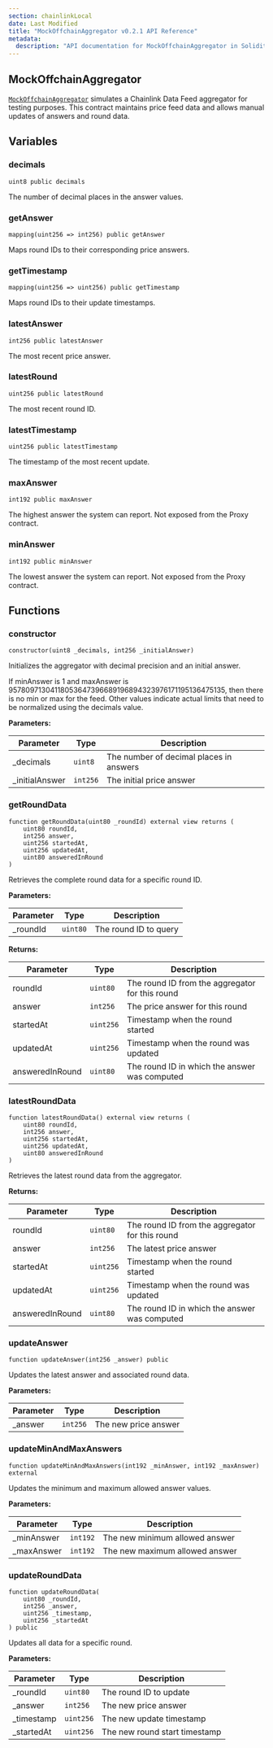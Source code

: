 ```yaml
---
section: chainlinkLocal
date: Last Modified
title: "MockOffchainAggregator v0.2.1 API Reference"
metadata:
  description: "API documentation for MockOffchainAggregator in Solidity, version v0.2.1."
---
```



<Common callout="importPackage021" />

## MockOffchainAggregator

[`MockOffchainAggregator`](https://github.com/smartcontractkit/chainlink-local/blob/ba1f4636e657f161df634379a5057a5a394e2fbb/src/data-feeds/MockOffchainAggregator.sol) simulates a Chainlink Data Feed aggregator for testing purposes. This contract maintains price feed data and allows manual updates of answers and round data.

## Variables

### decimals

```solidity
uint8 public decimals
```

The number of decimal places in the answer values.

### getAnswer

```solidity
mapping(uint256 => int256) public getAnswer
```

Maps round IDs to their corresponding price answers.

### getTimestamp

```solidity
mapping(uint256 => uint256) public getTimestamp
```

Maps round IDs to their update timestamps.

### latestAnswer

```solidity
int256 public latestAnswer
```

The most recent price answer.

### latestRound

```solidity
uint256 public latestRound
```

The most recent round ID.

### latestTimestamp

```solidity
uint256 public latestTimestamp
```

The timestamp of the most recent update.

### maxAnswer

```solidity
int192 public maxAnswer
```

The highest answer the system can report. Not exposed from the Proxy contract.

### minAnswer

```solidity
int192 public minAnswer
```

The lowest answer the system can report. Not exposed from the Proxy contract.

## Functions

### constructor

```solidity
constructor(uint8 _decimals, int256 _initialAnswer)
```

Initializes the aggregator with decimal precision and an initial answer.

<Aside type="note">
  If minAnswer is 1 and maxAnswer is 95780971304118053647396689196894323976171195136475135, then there is no min or max
  for the feed. Other values indicate actual limits that need to be normalized using the decimals value.
</Aside>

**Parameters:**

| Parameter       | Type     | Description                             |
| --------------- | -------- | --------------------------------------- |
| \_decimals      | `uint8`  | The number of decimal places in answers |
| \_initialAnswer | `int256` | The initial price answer                |

### getRoundData

```solidity
function getRoundData(uint80 _roundId) external view returns (
    uint80 roundId,
    int256 answer,
    uint256 startedAt,
    uint256 updatedAt,
    uint80 answeredInRound
)
```

Retrieves the complete round data for a specific round ID.

**Parameters:**

| Parameter | Type     | Description           |
| --------- | -------- | --------------------- |
| \_roundId | `uint80` | The round ID to query |

**Returns:**

| Parameter       | Type      | Description                                     |
| --------------- | --------- | ----------------------------------------------- |
| roundId         | `uint80`  | The round ID from the aggregator for this round |
| answer          | `int256`  | The price answer for this round                 |
| startedAt       | `uint256` | Timestamp when the round started                |
| updatedAt       | `uint256` | Timestamp when the round was updated            |
| answeredInRound | `uint80`  | The round ID in which the answer was computed   |

### latestRoundData

```solidity
function latestRoundData() external view returns (
    uint80 roundId,
    int256 answer,
    uint256 startedAt,
    uint256 updatedAt,
    uint80 answeredInRound
)
```

Retrieves the latest round data from the aggregator.

**Returns:**

| Parameter       | Type      | Description                                     |
| --------------- | --------- | ----------------------------------------------- |
| roundId         | `uint80`  | The round ID from the aggregator for this round |
| answer          | `int256`  | The latest price answer                         |
| startedAt       | `uint256` | Timestamp when the round started                |
| updatedAt       | `uint256` | Timestamp when the round was updated            |
| answeredInRound | `uint80`  | The round ID in which the answer was computed   |

### updateAnswer

```solidity
function updateAnswer(int256 _answer) public
```

Updates the latest answer and associated round data.

**Parameters:**

| Parameter | Type     | Description          |
| --------- | -------- | -------------------- |
| \_answer  | `int256` | The new price answer |

### updateMinAndMaxAnswers

```solidity
function updateMinAndMaxAnswers(int192 _minAnswer, int192 _maxAnswer) external
```

Updates the minimum and maximum allowed answer values.

**Parameters:**

| Parameter   | Type     | Description                    |
| ----------- | -------- | ------------------------------ |
| \_minAnswer | `int192` | The new minimum allowed answer |
| \_maxAnswer | `int192` | The new maximum allowed answer |

### updateRoundData

```solidity
function updateRoundData(
    uint80 _roundId,
    int256 _answer,
    uint256 _timestamp,
    uint256 _startedAt
) public
```

Updates all data for a specific round.

**Parameters:**

| Parameter   | Type      | Description                   |
| ----------- | --------- | ----------------------------- |
| \_roundId   | `uint80`  | The round ID to update        |
| \_answer    | `int256`  | The new price answer          |
| \_timestamp | `uint256` | The new update timestamp      |
| \_startedAt | `uint256` | The new round start timestamp |
